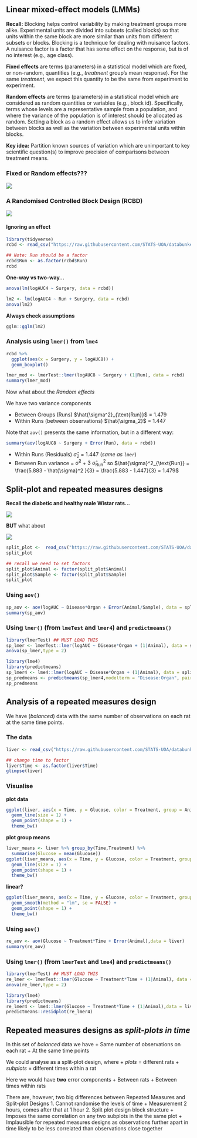 ## Linear mixed-effect models (LMMs)

**Recall:** Blocking helps control variability by making treatment groups more alike. Experimental units are divided into subsets (called blocks) so that units within the same block are more similar than units from different subsets or blocks. Blocking is a technique for dealing with nuisance factors. A nuisance factor is a factor that has some effect on the response, but is of no interest (e.g., age class).

**Fixed effects** are terms (parameters) in a statistical model which are fixed, or non-random, quantities (e.g., *treatment* group's mean response). For the same *treatment*, we expect this quantity to be the same from experiment to experiment.

**Random effects** are terms (parameters) in a statistical model which are considered as random quantities or variables (e.g., block id). Specifically, terms whose levels are a representative sample from a population, and where the variance of the population is of interest should be allocated as random. Setting a block as a random effect allows us to infer variation between blocks as well as the variation between experimental units within blocks.

**Key idea:** Partition known sources of variation which are unimportant to key scientific question(s) to improve precision of comparisons between treatment means.

### Fixed or Random effects???

![](https://1.bp.blogspot.com/-9PUW42GjR0U/WX1PQagQNXI/AAAAAAAAIoo/sIs8WyGSNFg0PbV_koT9Bgery_7VuKIPgCLcBGAs/s1600/1taixn.jpg)

### A Randomised Controlled Block Design (RCBD)

![](img/rcbd.png)

#### Ignoring an effect

```r
library(tidyverse)
rcbd <- read_csv("https://raw.githubusercontent.com/STATS-UOA/databunker/master/data/rcbd.csv")
```

```r
## Note: Run should be a factor
rcbd$Run <- as.factor(rcbd$Run)
rcbd
```

**One-way vs two-way...**

```r
anova(lm(logAUC4 ~ Surgery, data = rcbd))
```


```r
lm2 <- lm(logAUC4 ~ Run + Surgery, data = rcbd)
anova(lm2)
```
**Always check assumptions**

```r
gglm::gglm(lm2)
```

### Analysis using `lmer()` from `lme4`

```r
rcbd %>%
  ggplot(aes(x = Surgery, y = logAUC8)) +
  geom_boxplot()
```

```r
lmer_mod <- lmerTest::lmer(logAUC8 ~ Surgery + (1|Run), data = rcbd)
summary(lmer_mod)
```
Now what about the *Random effects*

We have two variance components
  
  + Between Groups (Runs) $\hat{\sigma^2}_{\text{Run}}$ = 1.479
  + Within Runs (between observations) $\hat{\sigma_2}$ = 1.447
  
Note that `aov()` presents the same information, but in a different way:

```r
summary(aov(logAUC8 ~ Surgery + Error(Run), data = rcbd))
```

 + Within Runs (Residuals) $\hat{\sigma}_2$ = 1.447 (*same as `lmer`*)
 + Between Run variance = $\hat{\sigma}^2$ +  $3\:\hat{\sigma}^2_{\text{Run}}$ so $\hat{\sigma}^2_{\text{Run}} = \frac{5.883 - \hat{\sigma}^2 }{3} = \frac{5.883 - 1.447}{3} = 1.479$

## Split-plot and repeated measures designs

**Recall the diabetic and healthy male Wistar rats...**

![](img/factorial_crd.png)

**BUT** what about

![](img/split-plot.png)


```r
split_plot <-  read_csv("https://raw.githubusercontent.com/STATS-UOA/databunker/master/data/split_plot.csv")
split_plot
```

```r
## recall we need to set factors
split_plot$Animal <- factor(split_plot$Animal)
split_plot$Sample <- factor(split_plot$Sample)
split_plot
```

### Using `aov()`

```r
sp_aov <- aov(logAUC ~ Disease*Organ + Error(Animal/Sample), data = split_plot)
summary(sp_aov)
```

### Using `lmer()` (from `lmeTest` and `lmer4`) and `predictmeans()`

```r
library(lmerTest) ## MUST LOAD THIS
sp_lmer <- lmerTest::lmer(logAUC ~ Disease*Organ + (1|Animal), data = split_plot) ## MUST SPECIFY WHICH PACKAGE
anova(sp_lmer,type = 2)
```

```r
library(lme4)
library(predictmeans)
sp_lmer4 <- lme4::lmer(logAUC ~ Disease*Organ + (1|Animal), data = split_plot) ## MUST SPECIFY WHICH PACKAGE
sp_predmeans <- predictmeans(sp_lmer4,modelterm = "Disease:Organ", pairwise = TRUE, plot = FALSE)
sp_predmeans
```


## Analysis of a repeated measures design

We have (*balanced*) data with the same number of observations on each rat at the same time points.

### The data

```r
liver <- read_csv("https://raw.githubusercontent.com/STATS-UOA/databunker/master/data/repeated_measures_liver.csv")
```

```r
## change time to factor
liver$Time <- as.factor(liver$Time)
glimpse(liver)
```


### Visualise

**plot data**

```r
ggplot(liver, aes(x = Time, y = Glucose, color = Treatment, group = Animal)) +
  geom_line(size = 1) + 
  geom_point(shape = 1) +
  theme_bw()
```

**plot group means**

```r
liver_means <- liver %>% group_by(Time,Treatment) %>%
  summarise(Glucose = mean(Glucose))
ggplot(liver_means, aes(x = Time, y = Glucose, color = Treatment, group = Treatment)) +
  geom_line(size = 1) + 
  geom_point(shape = 1) +
  theme_bw()
```

**linear?**

```r
ggplot(liver_means, aes(x = Time, y = Glucose, color = Treatment, group = Treatment)) +
  geom_smooth(method = "lm", se = FALSE) +
  geom_point(shape = 1) +
  theme_bw()
```

### Using `aov()`

```r
re_aov <- aov(Glucose ~ Treatment*Time + Error(Animal),data = liver)
summary(re_aov)
```

### Using `lmer()` (from `lmerTest` and `lme4`) and `predictmeans()`

```r
library(lmerTest) ## MUST LOAD THIS
re_lmer <- lmerTest::lmer(Glucose ~ Treatment*Time + (1|Animal), data = liver) ## MUST SPECIFY WHICH PACKAGE
anova(re_lmer,type = 2)
```

```r
library(lme4)
library(predictmeans)
re_lmer4 <- lme4::lmer(Glucose ~ Treatment*Time + (1|Animal),data = liver) ## MUST SPECIFY WHICH PACKAGE
predictmeans::residplot(re_lmer4)
```


## Repeated measures designs as *split-plots in time*

In this set of *balanced* data we have
 + Same number of observations on each rat
 + At the same time points


We could analyse as a split-plot design, where
 + *plots* = different rats
 + *subplots* = different times within a rat

Here we would have **two** error components
 + Between rats
 + Between times within rats

There are, however, two big differences between Repeated Measures and Split-plot Designs
  1. Cannot randomise the levels of time
    + Measurement 2 hours, comes after that at 1 hour
  2. Split plot design block structure
    + Imposes the same correlation on any two subplots in the the same plot
       + Implausible for repeated measures designs as observations further apart in time likely to be less
correlated than observations close together





